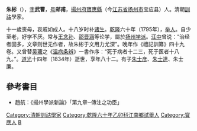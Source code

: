 '''朱彬'''（{{bd|1752年||1834年||catIdx=Z}}），[[表字|字]]'''武曹'''，[[号|号]]'''邮甫'''，[[揚州府|揚州府]][[寶應縣|寶應縣]]（今[[江苏省|江苏省]][[扬州市|扬州市]]宝应县）人。清朝[[訓詁|訓詁]]學家。

十一歲喪母，哀戚如成人。十八岁时补[[诸生|诸生]]。[[乾隆|乾隆]]六十年（1795年），[[举人|举人]]。自少至老，好学不厌。常与[[王念孙|王念孙]]、[[邵晋涵|邵晋涵]]等论学，屬於[[扬州学派|扬州学派]]。[[汪中|汪中]]曾说：“治经者固多，文章则世无作者，故朱彬于文用力尤深”。晚年作《禮記訓纂》四十九卷。又曾替[[吴瑭|吴瑭]]之《[[温病条辨|温病条辨]]》一書作序：“死于病者十二三，死于医者十八九。”。[[道光|道光]]十四年（1834年）逝世，享年八十二。有子[[朱士彦|朱士彦]]、[[朱士達|朱士達]]、朱士廉。

==參考書目==
* 趙航：《揚州學派新論》「第九章─傳注之功臣」

{{DEFAULTSORT:Z}}
[[Category:清朝訓詁學家|Category:清朝訓詁學家]]
[[Category:乾隆六十年乙卯科江南鄉試舉人|Category:乾隆六十年乙卯科江南鄉試舉人]]
[[Category:寶應人|Category:寶應人]]
[[Category:朱姓|B]]